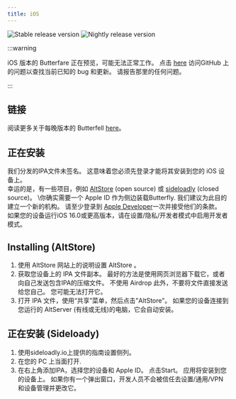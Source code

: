 ```yaml
---
title: iOS
---
```


![Stable release version](https://img.shields.io/badge/dynamic/yaml?color=c4840d&label=Stable&query=%24.version&url=https%3A%2F%2Fraw.githubusercontent.com%2FLinwoodDev%2Fbutterfly%2Fstable%2Fapp%2Fpubspec.yaml&style=for-the-badge)
![Nightly release version](https://img.shields.io/badge/dynamic/yaml?color=f7d28c&label=Nightly&query=%24.version&url=https%3A%2F%2Fraw.githubusercontent.com%2FLinwoodDev%2Fbutterfly%2Fnightly%2Fapp%2Fpubspec.yaml&style=for-the-badge)


:::warning

iOS 版本的 Butterfare 正在预览，可能无法正常工作。
点击 [here](https://github.com/LinwoodDev/Butterfly/issues/244) 访问GitHub 上的问题以查找当前已知的 bug 和更新。 请报告那里的任何问题。

:::

## 链接

<Tabs>
<TabItem label="Stable">
  <CardGrid>
    <DownloadButton href="https://github.com/LinwoodDev/butterfly/releases/download/stable/linwood-butterfly-ios.ipa" title="IPA"/>
  </CardGrid>
</TabItem>
<TabItem label="Nightly">
  <CardGrid>
    <DownloadButton href="https://github.com/LinwoodDev/butterfly/releases/download/nightly/linwood-butterfly-ios.ipa" title="IPA"/>
  </CardGrid>
</TabItem>
</Tabs>

阅读更多关于每晚版本的 Butterfell [here](/community/nightly)。

## 正在安装

我们分发的IPA文件未签名。 这意味着您必须先登录才能将其安装到您的 iOS 设备上。 \
幸运的是，有一些项目，例如 [AltStore](https://altstore.io) (open source) 或 [sideloadly](https://sideloadly.io) (closed source)。 \\你确实需要一个 Apple ID 作为侧边装载Butterfly. 我们建议为此目的建立一个新的机构。 请至少登录到 [Apple Developer](https://developer.apple.com)一次并接受他们的条款。
\
如果您的设备运行iOS 16.0或更高版本，请在设置/隐私/开发者模式中启用开发者模式。

## Installing (AltStore)

1. 使用 AltStore 网站上的说明设置 AltStore 。
2. 获取您设备上的 IPA 文件副本。 最好的方法是使用网页浏览器下载它，或者向自己发送包含IPA的压缩文件。 不使用 Airdrop 此外，不要将文件直接发送给您自己。 您可能无法打开它。
3. 打开 IPA 文件，使用“共享”菜单，然后点击"AltStore"。 如果您的设备连接到您运行的 AltServer (有线或无线)的电脑，它会自动安装。

## 正在安装 (Sideloady)

1. 使用sideloadly.io上提供的指南设置侧列。
2. 在您的 PC 上当面打开.
3. 在右上角添加IPA，选择您的设备和 Apple ID。 点击Start。 应用将安装到您的设备上。
   如果你有一个弹出窗口，开发人员不会被信任去设置/通用/VPN 和设备管理并更改它。
